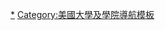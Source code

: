 <noinclude>{{noteTA
|1 = zh-cn:弗吉尼亚; zh-tw:維吉尼亞; zh-hk:維珍尼亞;
|2 = zh-cn:大学; zh-tw:大學; zh-hk:大學;
|3 = zh:佐治;zh-hans:乔治;zh-hk:佐治;zh-sg:乔治;zh-tw:喬治;zh-cn:乔治
}}</noinclude>
{{Navbox
|state = {{{state|autocollapse}}}
|name = 美国东南大学研究协会
|title = [[美国东南大学研究协会|<span style="color:white;">美国东南大学研究协会</span>]]
|bodyclass = hlist
|titlestyle = color: #ffffff; background-color: #285353;
|groupstyle = color: #ffffff; background-color: #285353; text-align: center;
|liststyle = text-align: left;
|group1 = 标准成员
|list1 = 
* [[阿拉巴马大学|阿拉巴马]]
* [[阿拉巴馬大學伯明翰分校|阿拉巴马伯明翰]]
* [[阿拉巴马大学亨茨维尔分校|阿拉巴马亨茨维尔]]
* [[阿肯色大学|阿肯色]]
* [[奧本大學|奥本]]
* [[貝勒大學|贝勒]]
* [[美國天主教大學|天主教]]
* [[中佛罗里达大学|中佛罗里达]]
* [[克里斯托弗·紐波特大學|克里斯托弗新港]]
* [[克莱门森大学|克莱门森]]
* [[特拉华大学|特拉华]]
* [[杜克大学|杜克]]
* [[東卡羅來納大學|东卡罗莱纳]]
* [[佛罗里达大学|佛罗里达]]
* [[佛罗里达大西洋大学|佛罗里达大西洋]]
* [[佛羅里達理工學院|佛罗里达理工]]
* [[佛羅里達國際大學|佛罗里达国际]]
* [[佛罗里达州立大学|佛罗里达州立]]
* [[喬治梅森大學|乔治梅森]]
* [[喬治·華盛頓大學|乔治华盛顿]]
* [[乔治城大学|乔治城]]
* [[喬治亞大學|乔治亚]]
* [[佐治亚理工学院|乔治亚理工]]
* [[喬治亞州立大學|乔治亚州立]]
* [[漢普頓大學|汉普顿]]
* [[休士頓大學|休斯顿]]
* [[詹姆斯·麥迪遜大學|詹姆斯·麦迪逊]]
* [[肯塔基大学|肯塔基]]
* [[路易斯安那大學拉法葉分校|路易斯安那拉斐特]]
* [[路易斯安那州立大學|路易斯安那]]
* [[路易斯安那理工大學|路易斯安那理工]]
* [[馬里蘭大學學院市分校|马里兰]]
* [[马里兰大学巴尔的摩县分校|马里兰巴尔的摩]]
* [[麻省理工学院|麻省理工]]
* [[孟菲斯大学|孟菲斯]]
* [[邁阿密大學 (佛羅里達州)|迈阿密]]
* [[密西西比大学|密西西比]]
* [[密西西比州立大学|密西西比州立]]
* [[紐奧良大學|新奥尔良]]
* [[諾福克州立大學|诺福克州立]]
* [[北卡罗来纳州立农业技术大学|北卡罗来纳农技]]
* [[北卡罗来纳大学教堂山分校|北卡罗莱纳]]
* [[北卡罗来纳州立大学|北卡罗莱纳州立]]
* [[奧克拉荷馬大學|俄克拉荷马]]
* [[老道明大學|奥多明尼昂]]
* [[里贾纳大学|里贾纳]]
* [[萊斯大學|莱斯]]
* [[里士满大学|里士满]]
* [[南卡羅來納大學|南卡罗莱纳]]
* [[南佛罗里达大学|南佛罗里达]]
* [[南密西西比大學|南密西西比]]
* [[田納西大學|田纳西]]
* [[德克薩斯大學奧斯汀分校|德克萨斯]]
* [[得克萨斯农工大学|德克萨斯农工]]
* [[杜蘭大學|杜兰]]
* [[范德堡大学|范德堡]]
* [[弗吉尼亚大学|弗吉尼亚]]
* [[維吉尼亞聯邦大學]]
* [[弗吉尼亚理工学院暨州立大学|弗吉尼亚理工]]
* [[弗吉尼亞州立大學|弗吉尼亚州立]]
* [[西弗吉尼亞大學|西弗吉尼亚]]
* [[威廉與瑪麗學院|威廉与玛丽]]
|group2 = 加盟成员
|list2 =
* [[愛達荷州立大學|爱达荷州立]]
* [[俄亥俄大学|俄亥俄]]
}}<noinclude>

{{collapsible option}}

[[Category:美国东南大学研究协会|*]]
[[Category:美國大學及學院導航模板]]
</noinclude>